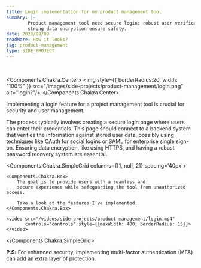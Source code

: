 ```yaml
---
title: Login implementation for my product management tool
summary: |-
        Product management tool need secure login: robust user verification and
        strong data encryption ensure safety.
date: 2023/08/09
readMore: How it looks?
tag: product-management
type: SIDE_PROJECT
---
```


<br/>


<Components.Chakra.Center>
    <img style={{
        borderRadius:20,
        width: "100%"
    }} src="/images/side-projects/product-management/login.png" alt="login?"/>
</Components.Chakra.Center>


Implementing a login feature for a project management tool is crucial for security
and user management.

The process typically involves creating a secure login page
where users can enter their credentials. This page should connect
to a backend system that verifies the information against stored user data,
possibly using techniques like OAuth for social logins
or SAML for enterprise single sign-on. Ensuring data encryption,
like using HTTPS, and having a robust password recovery system are essential.



<Components.Chakra.SimpleGrid columns={[1, null, 2]} spacing='40px'>

    <Components.Chakra.Box>
        The goal is to provide users with a seamless and
        secure experience while safeguarding the tool from unauthorized access.

        Take a look at the features I've implemented.
    </Components.Chakra.Box>

    <video src="/videos/side-projects/product-management/login.mp4"
           controls="controls" style={{maxWidth: 400, borderRadius: 15}}>
    </video>

</Components.Chakra.SimpleGrid>


__P.S:__ For enhanced security, implementing multi-factor authentication (MFA) can add
an extra layer of protection.